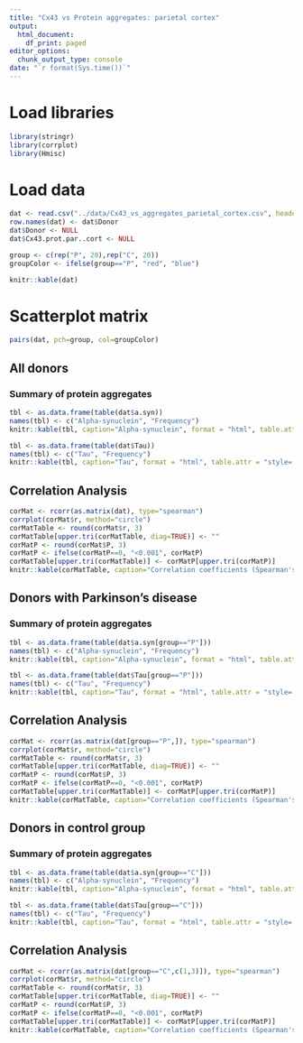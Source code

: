```yaml
---
title: "Cx43 vs Protein aggregates: parietal cortex"
output:
  html_document:
    df_print: paged
editor_options:
  chunk_output_type: console
date: "`r format(Sys.time())`"
---
```



# Load libraries
```r
library(stringr)
library(corrplot)
library(Hmisc)
```

# Load data
```r
dat <- read.csv("../data/Cx43_vs_aggregates_parietal_cortex.csv", header=T, na.string="N/A")
row.names(dat) <- dat$Donor
dat$Donor <- NULL
dat$Cx43.prot.par..cort <- NULL

group <- c(rep("P", 20),rep("C", 20))
groupColor <- ifelse(group=="P", "red", "blue")

knitr::kable(dat)
```

# Scatterplot matrix
```r
pairs(dat, pch=group, col=groupColor)
```

## All donors
### Summary of protein aggregates
```r
tbl <- as.data.frame(table(dat$a.syn))
names(tbl) <- c("Alpha-synuclein", "Frequency")
knitr::kable(tbl, caption="Alpha-synuclein", format = "html", table.attr = "style='width:30%;'")
```

```r
tbl <- as.data.frame(table(dat$Tau))
names(tbl) <- c("Tau", "Frequency")
knitr::kable(tbl, caption="Tau", format = "html", table.attr = "style='width:30%;'")
```

## Correlation Analysis
```r
corMat <- rcorr(as.matrix(dat), type="spearman")
corrplot(corMat$r, method="circle")
corMatTable <- round(corMat$r, 3)
corMatTable[upper.tri(corMatTable, diag=TRUE)] <- ""
corMatP <- round(corMat$P, 3)
corMatP <- ifelse(corMatP==0, "<0.001", corMatP)
corMatTable[upper.tri(corMatTable)] <- corMatP[upper.tri(corMatP)]
knitr::kable(corMatTable, caption="Correlation coefficients (Spearman's rho) are below the diagonal and p-values are above the diagonal.")
```

## Donors with Parkinson's disease
### Summary of protein aggregates
```r
tbl <- as.data.frame(table(dat$a.syn[group=="P"]))
names(tbl) <- c("Alpha-synuclein", "Frequency")
knitr::kable(tbl, caption="Alpha-synuclein", format = "html", table.attr = "style='width:30%;'")
```

```r
tbl <- as.data.frame(table(dat$Tau[group=="P"]))
names(tbl) <- c("Tau", "Frequency")
knitr::kable(tbl, caption="Tau", format = "html", table.attr = "style='width:30%;'")
```

## Correlation Analysis
```r
corMat <- rcorr(as.matrix(dat[group=="P",]), type="spearman")
corrplot(corMat$r, method="circle")
corMatTable <- round(corMat$r, 3)
corMatTable[upper.tri(corMatTable, diag=TRUE)] <- ""
corMatP <- round(corMat$P, 3)
corMatP <- ifelse(corMatP==0, "<0.001", corMatP)
corMatTable[upper.tri(corMatTable)] <- corMatP[upper.tri(corMatP)]
knitr::kable(corMatTable, caption="Correlation coefficients (Spearman's rho) are below the diagonal and p-values are above the diagonal.")
```

## Donors in control group
### Summary of protein aggregates
```r
tbl <- as.data.frame(table(dat$a.syn[group=="C"]))
names(tbl) <- c("Alpha-synuclein", "Frequency")
knitr::kable(tbl, caption="Alpha-synuclein", format = "html", table.attr = "style='width:30%;'")
```

```r
tbl <- as.data.frame(table(dat$Tau[group=="C"]))
names(tbl) <- c("Tau", "Frequency")
knitr::kable(tbl, caption="Tau", format = "html", table.attr = "style='width:30%;'")
```

## Correlation Analysis
```r
corMat <- rcorr(as.matrix(dat[group=="C",c(1,3)]), type="spearman")
corrplot(corMat$r, method="circle")
corMatTable <- round(corMat$r, 3)
corMatTable[upper.tri(corMatTable, diag=TRUE)] <- ""
corMatP <- round(corMat$P, 3)
corMatP <- ifelse(corMatP==0, "<0.001", corMatP)
corMatTable[upper.tri(corMatTable)] <- corMatP[upper.tri(corMatP)]
knitr::kable(corMatTable, caption="Correlation coefficients (Spearman's rho) are below the diagonal and p-values are above the diagonal.")
```